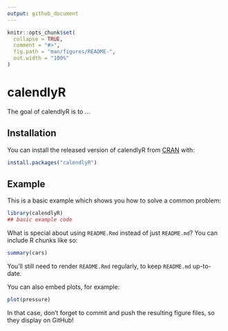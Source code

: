 ```yaml
---
output: github_document
---
```


<!-- README.md is generated from README.Rmd. Please edit that file -->

```r
knitr::opts_chunk$set(
  collapse = TRUE,
  comment = "#>",
  fig.path = "man/figures/README-",
  out.width = "100%"
)
```

# calendlyR

<!-- badges: start -->
<!-- badges: end -->

The goal of calendlyR is to ...

## Installation

You can install the released version of calendlyR from [CRAN](https://CRAN.R-project.org) with:

``` r
install.packages("calendlyR")
```

## Example

This is a basic example which shows you how to solve a common problem:

```r
library(calendlyR)
## basic example code
```

What is special about using `README.Rmd` instead of just `README.md`? You can include R chunks like so:

```r
summary(cars)
```

You'll still need to render `README.Rmd` regularly, to keep `README.md` up-to-date.

You can also embed plots, for example:

```r
plot(pressure)
```

In that case, don't forget to commit and push the resulting figure files, so they display on GitHub!
